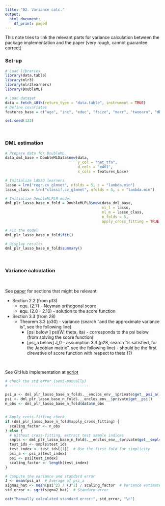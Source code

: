 ```yaml
---
title: "02. Variance calc."
output:
  html_document:
    df_print: paged
---
```


This note tries to link the relevant parts for variance calculation between the package implementation and the paper (very rough, cannot guarantee correct)


### Set-up 
```r
# Load libraries
library(data.table)
library(mlr3)
library(mlr3learners)
library(DoubleML)

# Load dataset
data = fetch_401k(return_type = "data.table", instrument = TRUE)
# Define covariates
features_base = c("age", "inc", "educ", "fsize", "marr", "twoearn", "db", "pira", "hown")

set.seed(123)

```

\

### DML estimation

```r
# Prepare data for DoubleML
data_dml_base = DoubleMLData$new(data,
                                 y_col = "net_tfa",
                                 d_cols = "e401",
                                 x_cols = features_base)

# Initialize LASSO learners
lasso = lrn("regr.cv_glmnet", nfolds = 5, s = "lambda.min")
lasso_class = lrn("classif.cv_glmnet", nfolds = 5, s = "lambda.min")

# Initialize DoubleMLPLR model
dml_plr_lasso_base_n_fold = DoubleMLPLR$new(data_dml_base, 
                                            ml_l = lasso, 
                                            ml_m = lasso_class, 
                                            n_folds = 5,
                                            apply_cross_fitting = TRUE) # to be able to compare without cross fitting (do not accept n_fold >2)

# Fit the model
dml_plr_lasso_base_n_fold$fit()

# Display results
dml_plr_lasso_base_n_fold$summary()
```

\

### Variance calculation

\

See [paper](https://arxiv.org/pdf/1608.00060) for sections that might be relevant

* Section 2.2 (from p13)
    * equ. (2.7) - Neyman orthogonal score
    * equ. (2.8 - 2.10) - solution to the score function


* Section 3.3 (from 28)
    * Theorem 3.3 (p30) - variance (search "and the approximate variance is", see the following line)
       * [psi below  ] psi(W; theta, ita) - corresponds to the psi below (from solving the score function)
       * [psi_a below] J_0 - assumption 3.3 (p28, search "is satisfied, for the Jacobian matrix", see the following line) - should be the first direvative of score function with respect to theta (?)

\

See GitHub implementation at [script](https://github.com/DoubleML/doubleml-for-r/blob/main/R/double_ml.R#L1562)

```r
# check the std error (semi-manually)
# ------------------------------------

psi_a <- dml_plr_lasso_base_n_fold$.__enclos_env__$private$get__psi_a()
psi <- dml_plr_lasso_base_n_fold$.__enclos_env__$private$get__psi()
n_obs <- dml_plr_lasso_base_n_fold$data$n_obs


# Apply cross-fitting check
if (dml_plr_lasso_base_n_fold$apply_cross_fitting) {
  scaling_factor <- n_obs
} else {
  # Without cross-fitting, extract test sample indices
  smpls <- dml_plr_lasso_base_n_fold$.__enclos_env__$private$get__smpls()
  test_ids <- smpls$test_ids
  test_index <- test_ids[[1]]  # Use the first fold for simplicity
  psi_a <- psi_a[test_index]
  psi <- psi[test_index]
  scaling_factor <- length(test_index)
}

# Compute the variance and standard error
J <- mean(psi_a)  # Average of psi_a
sigma2_hat <- mean(psi^2) / (J^2) / scaling_factor  # Variance estimate
std_error <- sqrt(sigma2_hat)  # Standard error

cat("Manually calculated standard error:", std_error, "\n")
```


